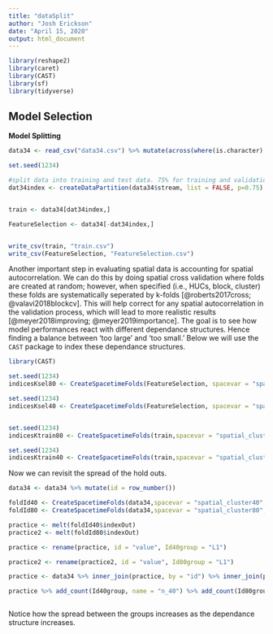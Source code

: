 ```yaml
---
title: "dataSplit"
author: "Josh Erickson"
date: "April 15, 2020"
output: html_document
---
```


```r
library(reshape2)
library(caret)
library(CAST)
library(sf)
library(tidyverse)
```

## Model Selection  

**Model Splitting**  

```r

data34 <- read_csv("data34.csv") %>% mutate(across(where(is.character), factor))

set.seed(1234)

#split data into training and test data. 75% for training and validation. 25% for feature selection. 
dat34index <- createDataPartition(data34$stream, list = FALSE, p=0.75)


train <- data34[dat34index,]

FeatureSelection <- data34[-dat34index,]


write_csv(train, "train.csv")
write_csv(FeatureSelection, "FeatureSelection.csv")
```

Another important step in evaluating spatial data is accounting for spatial autocorrelation. We can do this by doing spatial cross validation where folds are created at random; however, when specified (i.e., HUCs, block, cluster) these folds are systematically seperated by k-folds [@roberts2017cross; @valavi2018blockcv]. This will help correct for any spatial autocorrelation in the validation process, which will lead to more realistic results [@meyer2018improving; @meyer2019importance]. The goal is to see how model performances react with different dependance structures. Hence finding a balance between 'too large' and 'too small.' Below we will use the `CAST` package to index these dependance structures. 

```r
library(CAST)

set.seed(1234)
indicesKsel80 <- CreateSpacetimeFolds(FeatureSelection, spacevar = "spatial_cluster80", k = 10)

set.seed(1234)
indicesKsel40 <- CreateSpacetimeFolds(FeatureSelection, spacevar = "spatial_cluster40", k = 10)


set.seed(1234)
indicesKtrain80 <- CreateSpacetimeFolds(train,spacevar = "spatial_cluster80", k = 10) 

set.seed(1234)
indicesKtrain40 <- CreateSpacetimeFolds(train,spacevar = "spatial_cluster40", k = 10) 

```

Now we can revisit the spread of the hold outs.

```r

data34 <- data34 %>% mutate(id = row_number())

foldId40 <- CreateSpacetimeFolds(data34,spacevar = "spatial_cluster40", k = 10)
foldId80 <- CreateSpacetimeFolds(data34,spacevar = "spatial_cluster80", k = 10)

practice <- melt(foldId40$indexOut)
practice2 <- melt(foldId80$indexOut)

practice <- rename(practice, id = "value", Id40group = "L1")

practice2 <- rename(practice2, id = "value", Id80group = "L1")

practice <- data34 %>% inner_join(practice, by = "id") %>% inner_join(practice2, by = "id")

practice %>% add_count(Id40group, name = "n_40") %>% add_count(Id80group, name = "n_80") %>% add_count(sb_med, name = "n_med") %>% summarise(across(starts_with("n_"), list(mean = mean, median = median, standard_deviation = sd, spread = ~max(.x)-min(.x)))) %>% t()



```


Notice how the spread between the groups increases as the dependance structure increases.